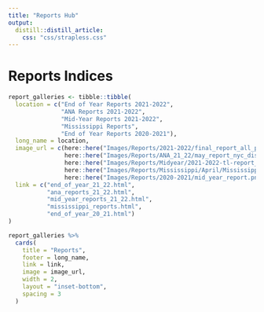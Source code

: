 ```yaml
---
title: "Reports Hub"
output: 
  distill::distill_article:
    css: "css/strapless.css"
---
```


# Reports Indices

```r
report_galleries <- tibble::tibble(
  location = c("End of Year Reports 2021-2022",
               "ANA Reports 2021-2022",
               "Mid-Year Reports 2021-2022",
               "Mississippi Reports",
               "End of Year Reports 2020-2021"),
  long_name = location,
  image_url = c(here::here("Images/Reports/2021-2022/final_report_all_partners.png"),
                here::here("Images/Reports/ANA_21_22/may_report_nyc_district_27__ps_104_ny.png"),
                here::here("Images/Reports/Midyear/2021-2022-tl-report_All Partners.png"),
                here::here("Images/Reports/Mississippi/April/Mississippi_reports_april.png"),
                here::here("Images/Reports/2020-2021/mid_year_report.png")),
  link = c("end_of_year_21_22.html",
           "ana_reports_21_22.html",
           "mid_year_reports_21_22.html",
           "mississippi_reports.html",
           "end_of_year_20_21.html")
)

report_galleries %>%
  cards(
    title = "Reports",
    footer = long_name,
    link = link,
    image = image_url,
    width = 2,
    layout = "inset-bottom",
    spacing = 3
  )
```

